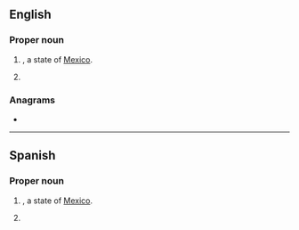 ==English==

===Proper noun===
{{en-proper noun}}

# {{abbreviation of|Baja California|dot=|lang=en}}, a state of [[Mexico]].
# {{abbreviation of|Barcelona|lang=en}}

===Anagrams===
* {{anagrams|en|BNC|C.B.N.|CBN|NBC}}

----

==Spanish==

===Proper noun===
{{es-proper noun}}

# {{abbreviation of|Baja California|dot=|lang=es}}, a state of [[Mexico]].
# {{abbreviation of|Barcelona|lang=es}}